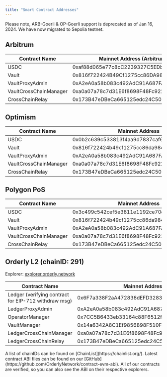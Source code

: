```yaml
---
title: "Smart Contract Addresses"
---
```


<Note>
Please note, ARB-Goerli & OP-Goerli support is deprecated as of Jan 16, 2024. We have now migrated to Sepolia testnet.
</Note>

## Arbitrum

| Contract Name | Mainnet Address (Arbitrum One) | Testnet Address (Sepolia) |
| ------------- | --------------- | ------------------------ |
|  USDC | 0xaf88d065e77c8cC2239327C5EDb3A432268e5831 | 0x75faf114eafb1BDbe2F0316DF893fd58CE46AA4d |
| Vault |  0x816f722424B49Cf1275cc86DA9840Fbd5a6167e9 | 0x0EaC556c0C2321BA25b9DC01e4e3c95aD5CDCd2f |
| VaultProxyAdmin | 0xA2eA0a58b083c492AdC91A687FAc8B53AdB7c0Fd | 0xa3BB1F1Aa238AF13528965f069fD0a4F1595d8e9  |
| VaultCrossChainManager | 0xa0a07a78c7d31E6f8698F48Fc9219f9a3030f38C | 0xc8E38C1Fd1422f49DB592BAe619080EA5Deb50e0 |
| CrossChainRelay | 0x173B47eDBeCa665125edc24C509bfE545CDA60a9 | 0x25eB1e506608ab7eb8f91802e1dae6963848ED25 |

## Optimism

| Contract Name | Mainnet Address | Testnet Address (Sepolia) |
| ------------- | --------------- | ------------------------ |
|  USDC | 0x0b2c639c533813f4aa9d7837caf62653d097ff85 | 0x5fd84259d66Cd46123540766Be93DFE6D43130D7 |
| Vault |  0x816f722424b49cf1275cc86da9840fbd5a6167e9 | 0xEfF2896077B6ff95379EfA89Ff903598190805EC |
| VaultProxyAdmin | 0xA2eA0a58b083c492AdC91A687FAc8B53AdB7c0Fd | 0xEfD0cbED3f520cb59c6Cf8cE428a44978C18F8Fb  |
| VaultCrossChainManager | 0xa0a07a78c7d31E6f8698F48Fc9219f9a3030f38C | 0x6C14bf583C142B66EC59F8fc725B255e3a94BAA3 |
| CrossChainRelay | 0x173B47eDBeCa665125edc24C509bfE545CDA60a9 | 0x09a766D6bcA1Fd8FdB6c09b76084719cF94d041b |

## Polygon PoS

| Contract Name | Mainnet Address | Testnet Address (Mumbai) |
| ------------- | --------------- | ------------------------ |
|  USDC | 0x3c499c542cef5e3811e1192ce70d8cc03d5c3359 | 0x9999f7fea5938fd3b1e26a12c3f2fb024e194f97 |
| Vault |  0x816f722424b49cf1275cc86da9840fbd5a6167e9 | 0xB483f9D0bD47371B54087983214887c3Be103b92 |
| VaultProxyAdmin | 0xA2eA0a58b083c492AdC91A687FAc8B53AdB7c0Fd | 0xAf0736bDE60E4Df8a0017839B35bed4895a52e93  |
| VaultCrossChainManager | 0xa0a07a78c7d31E6f8698F48Fc9219f9a3030f38C | 0x96B94EC878263C7393BCfe81B2a80477616F5AD8 |
| CrossChainRelay | 0x173B47eDBeCa665125edc24C509bfE545CDA60a9 | 0x2F504DC60D1E56A6421b9db56eC21e8B0fcb311b |


## Orderly L2 (chainID: 291)
Explorer: [explorer.orderly.network](https://explorer.orderly.network/)

| Contract Name | Mainnet Address | Testnet Address |
| ------------- | --------------- | ------------------------ |
|  Ledger (verifying contract for EIP-712 withdraw msg) | 0x6F7a338F2aA472838dEFD3283eB360d4Dff5D203 | 0x1826B75e2ef249173FC735149AE4B8e9ea10abff |
| LedgerProxyAdmin  | 0xA2eA0a58b083c492AdC91A687FAc8B53AdB7c0Fd | 0x24ea35cCD9d8c7aA5D35BDdc140A5f97D89289F8 |
|  OperatorManager | 0x7CC5B6433eb33164c88F6512f56C566CFC3420BF | 0x1A46be28AB241F5A64F82ddFc384911520E3d557 |
|  VaultManager | 0x14a6342A8C1Ef9856898F510FcCE377e46668F33 | 0x873c120b42C80D528389d85cEA9d4dC0197974aD |
|  LedgerCrossChainManager | 0xa0a07a78c7d31E6f8698F48Fc9219f9a3030f38C | 0xb592011550a7E2a85c69EdF1788F460075b958fc |
| LedgerCrossChainRelay  | 0x173B47eDBeCa665125edc24C509bfE545CDA60a9 | 0xa1a9C94bb24B09739Af80E6EfaB7ca0F576182bc | 

<Note>
A list of chainIDs can be found on [ChainList](https://chainlist.org/).
</Note>


<Note>
Latest contract ABI files can be found on our [GitHub](https://github.com/OrderlyNetwork/contract-evm-abi). All of our contracts are verified, so you can also see the ABI on their respective explorers.
</Note>

